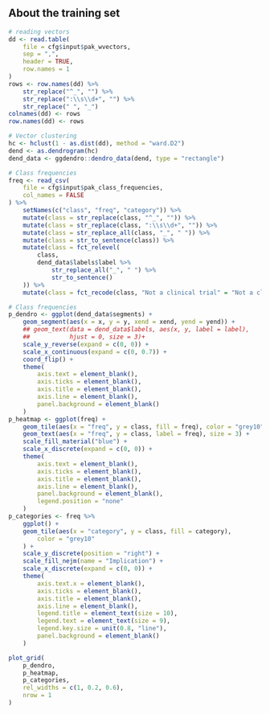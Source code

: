 ## About the training set

```r
# reading vectors
dd <- read.table(
    file = cfg$input$pak_wvectors,
    sep = ",",
    header = TRUE,
    row.names = 1
)
rows <- row.names(dd) %>%
    str_replace("^_", "") %>%
    str_replace(":\\s\\d+", "") %>%
    str_replace(" ", "_")
colnames(dd) <- rows
row.names(dd) <- rows

# Vector clustering
hc <- hclust(1 - as.dist(dd), method = "ward.D2")
dend <- as.dendrogram(hc)
dend_data <- ggdendro::dendro_data(dend, type = "rectangle")

# Class frequencies
freq <- read_csv(
    file = cfg$input$pak_class_frequencies,
    col_names = FALSE
) %>%
    setNames(c("class", "freq", "category")) %>%
    mutate(class = str_replace(class, "^_", "")) %>%
    mutate(class = str_replace(class, ":\\s\\d+", "")) %>%
    mutate(class = str_replace_all(class, "_", " ")) %>%
    mutate(class = str_to_sentence(class)) %>%
    mutate(class = fct_relevel(
        class,
        dend_data$labels$label %>%
            str_replace_all("_", " ") %>%
            str_to_sentence()
    )) %>%
    mutate(class = fct_recode(class, "Not a clinical trial" = "Not a clinical t"))
```

```r
# Class frequencies
p_dendro <- ggplot(dend_data$segments) +
    geom_segment(aes(x = x, y = y, xend = xend, yend = yend)) +
    ## geom_text(data = dend_data$labels, aes(x, y, label = label),
    ##           hjust = 0, size = 3)+
    scale_y_reverse(expand = c(0, 0)) +
    scale_x_continuous(expand = c(0, 0.7)) +
    coord_flip() +
    theme(
        axis.text = element_blank(),
        axis.ticks = element_blank(),
        axis.title = element_blank(),
        axis.line = element_blank(),
        panel.background = element_blank()
    )
p_heatmap <- ggplot(freq) +
    geom_tile(aes(x = "freq", y = class, fill = freq), color = "grey10") +
    geom_text(aes(x = "freq", y = class, label = freq), size = 3) +
    scale_fill_material("blue") +
    scale_x_discrete(expand = c(0, 0)) +
    theme(
        axis.text = element_blank(),
        axis.ticks = element_blank(),
        axis.title = element_blank(),
        axis.line = element_blank(),
        panel.background = element_blank(),
        legend.position = "none"
    )
p_categories <- freq %>%
    ggplot() +
    geom_tile(aes(x = "category", y = class, fill = category),
        color = "grey10"
    ) +
    scale_y_discrete(position = "right") +
    scale_fill_nejm(name = "Implication") +
    scale_x_discrete(expand = c(0, 0)) +
    theme(
        axis.text.x = element_blank(),
        axis.ticks = element_blank(),
        axis.title = element_blank(),
        axis.line = element_blank(),
        legend.title = element_text(size = 10),
        legend.text = element_text(size = 9),
        legend.key.size = unit(0.8, "line"),
        panel.background = element_blank()
    )

plot_grid(
    p_dendro,
    p_heatmap,
    p_categories,
    rel_widths = c(1, 0.2, 0.6),
    nrow = 1
)
```
